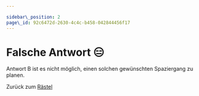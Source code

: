 ```yaml
---

sidebar\_position: 2
page\_id: 92c6472d-2630-4c4c-b458-042844456f17
---
```


# Falsche Antwort 😑

Antwort B ist es nicht möglich, einen solchen gewünschten Spaziergang zu planen.

Zurück zum [Rästel](https://mint-26e.gbsl.website/blusjk)